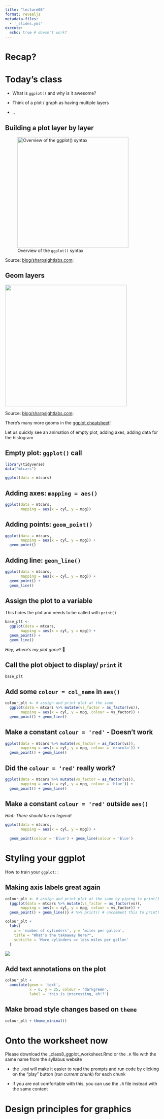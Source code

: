 ```yaml
---
title: "lecture08"
format: revealjs
metadata-files: 
  - '_slides.yml'
execute: 
  echo: true # doesn't work?  
---
```


# Recap?

# Today's class

-   What is `ggplot()` and why is it awesome?

-   Think of a plot / graph as having multiple layers

-   ..

## Building a plot layer by layer

![Overview of the `ggplot()` syntax](img/ggplot_syntax.png){width="360"}

Source: [blog/sharpsightlabs.com](https://www.sharpsightlabs.com/blog/ggplot2-tutorial/#syntax-of-ggplot2):

## Geom layers

![](img/geom_types.png){fig-alt="types of geoms" width="394"}

Source: [blog/sharpsightlabs.com](https://www.sharpsightlabs.com/blog/ggplot2-tutorial/#syntax-of-ggplot2):

There's many more geoms in the [ggplot cheatsheet](https://raw.githubusercontent.com/rstudio/cheatsheets/main/data-visualization.pdf)!

Let us quickly see an animation of empty plot, adding axes, adding data for the histogram

## Empty plot: `ggplot()` call

```r
library(tidyverse)
data("mtcars")

ggplot(data = mtcars)

```

## Adding axes: `mapping = aes()`

```r
ggplot(data = mtcars,
       mapping = aes(x = cyl, y = mpg))
```

## Adding points: `geom_point()`

```r
ggplot(data = mtcars,
       mapping = aes(x = cyl, y = mpg)) + 
  geom_point()
```

## Adding line: `geom_line()`

```r
ggplot(data = mtcars,
       mapping = aes(x = cyl, y = mpg)) + 
  geom_point() + 
  geom_line()
```

## Assign the plot to a variable

This hides the plot and needs to be called with `print()`

```r
base_plt <- 
  ggplot(data = mtcars,
       mapping = aes(x = cyl, y = mpg)) + 
  geom_point() + 
  geom_line()

```

*Hey, where's my plot gone?* 🤔

## Call the plot object to display/ `print` it

```r
base_plt
```

## Add some `colour = col_name` in `aes()`

```r
colour_plt <- # assign and print plot at the same
  ggplot(data = mtcars %>% mutate(vs_factor = as_factor(vs)),
       mapping = aes(x = cyl, y = mpg, colour = vs_factor)) + 
  geom_point() + geom_line() 
```

## Make a constant `colour = 'red'` - Doesn't work

```r
ggplot(data = mtcars %>% mutate(vs_factor = as_factor(vs)),
       mapping = aes(x = cyl, y = mpg, colour = 'dracula')) + 
  geom_point() + geom_line() 
```

## Did the `colour = 'red'` really work?

```r
ggplot(data = mtcars %>% mutate(vs_factor = as_factor(vs)),
       mapping = aes(x = cyl, y = mpg, colour = 'blue')) + 
  geom_point() + geom_line() 
```

## Make a constant `colour = 'red'` outside `aes()`

*Hint: There should be no legend!*

```r
ggplot(data = mtcars,
       mapping = aes(x = cyl, y = mpg)) +
  
  geom_point(colour = 'blue') + geom_line(colour = 'blue') 
```

# Styling your ggplot

How to train your `ggplot::`

## Making axis labels great again

```r
colour_plt <- # assign and print plot at the same by piping to print()
  {ggplot(data = mtcars %>% mutate(vs_factor = as_factor(vs)),
       mapping = aes(x = cyl, y = mpg, colour = vs_factor)) + 
  geom_point() + geom_line()} # %>% print() # uncomment this to print!

```

```r
colour_plt + 
  labs(
    x = 'number of cylinders', y = 'miles per gallon',
    title = "What's the takeaway here?",
    subtitle = 'More cylinders => less miles per gallon'
  )
```

![](http://127.0.0.1:16675/chunk_output/s/3D71E58D/cb0uv5xt7p3ul/000005.png)

## Add text annotations on the plot

```r
colour_plt + 
  annotate(geom = 'text', 
           x = 6, y = 25, colour = 'darkgreen',
           label = 'this is interesting, eh!?')
```

## Make broad style changes based on `theme`

```r
colour_plt + theme_minimal()
```

# Onto the worksheet now

Please download the \_class8_ggplot_worksheet.Rmd or the `.R` file with the same name from the syllabus website

-   the `.Rmd` will make it easier to read the prompts and run code by clicking on the "play" button (*run current chunk*) for each chunk

-   If you are not comfortable with this, you can use the `.R` file instead with the same content

# Design principles for graphics
